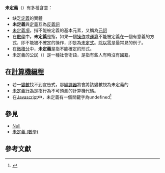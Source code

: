'''未定義'''（{{Lang-en|Undefined}}）有多種含意：
*缺乏[[定義|定義]]的實體
*'''未定義'''與[[定義|定義]]互為[[反義詞|反義詞]]
*[[未定義項|未定義項]]，指不能被定義的基本元素，又稱為[[元詞|元詞]]
*在[[數學|數學]]中，'''未定義'''是指，如果一個[[操作|操作]]或[[運算|運算]]不能被定義在一個有意義的方式，即不能被不確定的操作，即是為[[未定式|未定式]]。[[除以零|除以零]]是最常見的例子。
*在[[微積分|微積分]]中，'''未定義'''是指不能確定的形式。
*未定義的公民（{{Lang-en|Undefined citizenship}}）是一種社會術語，是指有些人有時沒有國籍。

== 在[[計算機編程|計算機編程]] ==
*若一[[變數|變數]]找不到宣告式，那[[編譯器|編譯器]]將會將該變數視為未定義的
*[[未定義行為|未定義行為]]是指行為不可預測的計算機代碼。
*在[[Javascript|Javascript]]中，未定義有一個關鍵字為undefined<ref>{{Cite web | url = https://developer.mozilla.org/zh-TW/docs/Web/JavaScript/Reference/Global_Objects/undefined | title = undefined - JavaScript - MDN | publisher = [[Mozilla|Mozilla]] | accessdate = 2018-09-08 | archive-date = 2018-09-09 | archive-url = https://web.archive.org/web/20180909035406/https://developer.mozilla.org/zh-TW/docs/Web/JavaScript/Reference/Global_Objects/undefined | dead-url = no }}</ref>

== 參見 ==
*[[Null|Null]]
*[[未定義_(數學)|未定義 (數學)]]

== 參考文獻 ==
{{Reflist}}

{{消歧義|U|Cat=三字消歧義}}
